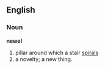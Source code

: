 ==English==
===Noun===
'''newel'''
# pillar around which a stair [[spiral]]s
# a novelty; a new thing.